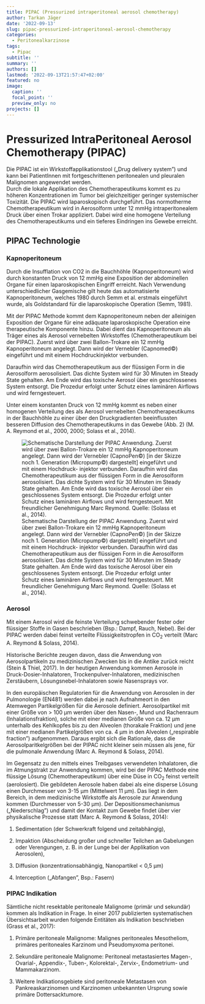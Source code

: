 ```yaml
---
title: PIPAC (Pressurized intraperitoneal aerosol chemotherapy)
author: Tarkan Jäger
date: '2022-09-13'
slug: pipac-pressurized-intraperitoneal-aerosol-chemotherapy
categories:
  - Peritonealkarzinose
tags:
  - Pipac
subtitle: ''
summary: ''
authors: []
lastmod: '2022-09-13T21:57:47+02:00'
featured: no
image:
  caption: ''
  focal_point: ''
  preview_only: no
projects: []
---
```


# Pressurized IntraPeritoneal Aerosol Chemotherapy (PIPAC)

Die PIPAC ist ein Wirkstoffapplikationstool („Drug delivery system") und kann bei PatientInnen mit fortgeschrittenen peritonealen und pleuralen Malignomen angewendet werden.\
Durch die lokale Applikation des Chemotherapeutikums kommt es zu höheren Konzentrationen im Tumor bei gleichzeitiger geringer systemischer Toxizität. Die PIPAC wird laparoskopisch durchgeführt. Das normotherme Chemotherapeutikum wird in Aerosolform unter 12 mmHg intraperitonealem Druck über einen Trokar appliziert. Dabei wird eine homogene Verteilung des Chemotherapeutikums und ein tieferes Eindringen ins Gewebe erreicht.

## PIPAC Technologie

### Kapnoperitoneum

Durch die Insufflation von CO2 in die Bauchhöhle (Kapnoperitoneum) wird durch konstanten Druck von 12 mmHg eine Exposition der abdominellen Organe für einen laparoskopischen Eingriff erreicht. Nach Verwendung unterschiedlicher Gasgemische gilt heute das automatisierte Kapnoperitoneum, welches 1980 durch Semm et al. erstmals eingeführt wurde, als Goldstandard für die laparoskopische Operation (Semm, 1981).

Mit der PIPAC Methode kommt dem Kapnoperitoneum neben der alleinigen Exposition der Organe für eine adäquate laparoskopische Operation eine therapeutische Komponente hinzu. Dabei dient das Kapnoperitoneum als Träger eines als Aerosol vernebelten Wirkstoffes (Chemotherapeutikum bei der PIPAC). Zuerst wird über zwei Ballon-Trokare ein 12 mmHg Kapnoperitoneum angelegt. Dann wird der Vernebler (Capnomed©) eingeführt und mit einem Hochdruckinjektor verbunden.

Daraufhin wird das Chemotherapeutikum aus der flüssigen Form in die Aerosolform aerosolisiert. Das dichte System wird für 30 Minuten im Steady State gehalten. Am Ende wird das toxische Aerosol über ein geschlossenes System entsorgt. Die Prozedur erfolgt unter Schutz eines laminären Airflows und wird ferngesteuert.

Unter einem konstanten Druck von 12 mmHg kommt es neben einer homogenen Verteilung des als Aerosol vernebelten Chemotherapeutikums in der Bauchhöhle zu einer über den Druckgradienten beeinflussten besseren Diffusion des Chemotherapeutikums in das Gewebe (Abb. 2) (M. A. Reymond et al., 2000, 2000; Solass et al., 2014).

![Schematische Darstellung der PIPAC Anwendung. Zuerst wird über zwei Ballon-Trokare ein 12 mmHg Kapnoperitoneum angelegt. Dann wird der Vernebler (CapnoPen©) [in der Skizze noch 1. Generation (Micropump©) dargestellt] eingeführt und mit einem Hochdruck- injektor verbunden. Daraufhin wird das Chemotherapeutikum aus der flüssigen Form in die Aerosolform aerosolisiert. Das dichte System wird für 30 Minuten im Steady State gehalten. Am Ende wird das toxische Aerosol über ein geschlossenes System entsorgt. Die Prozedur erfolgt unter Schutz eines laminären Airflows und wird ferngesteuert. Mit freundlicher Genehmigung Marc Reymond. Quelle: (Solass et al., 2014).](featured.jpg)

### Aerosol

Mit einem Aerosol wird die feinste Verteilung schwebender fester oder flüssiger Stoffe in Gasen beschrieben (Bsp.: Dampf, Rauch, Nebel). Bei der PIPAC werden dabei feinst verteilte Flüssigkeitstropfen in CO~2~ verteilt (Marc A. Reymond & Solass, 2014).

Historische Berichte zeugen davon, dass die Anwendung von Aerosolpartikeln zu medizinischen Zwecken bis in die Antike zurück reicht (Stein & Thiel, 2017). In der heutigen Anwendung kommen Aerosole in Druck-Dosier-Inhalatoren, Trockenpulver-Inhalatoren, medizinischen Zerstäubern, Lösungsnebel-Inhalatoren sowie Nasensprays vor.

In den europäischen Regulatorien für die Anwendung von Aerosolen in der Pulmonologie (EN481) werden dabei je nach Aufnahmeort in den Atemwegen Partikelgrößen für die Aerosole definiert. Aerosolpartikel mit einer Größe von \> 100 µm werden über den Nasen-, Mund und Rachenraum (Inhalationsfraktion), solche mit einer medianen Größe von ca. 12 µm unterhalb des Kehlkopfes bis zu den Alveolen (thorakale Fraktion) und jene mit einer medianen Partikelgrößen von ca. 4 µm in den Alveolen („respirable fraction") aufgenommen. Daraus ergibt sich die Rationale, dass die Aerosolparitkelgrößen bei der PIPAC nicht kleiner sein müssen als jene, für die pulmonale Anwendung (Marc A. Reymond & Solass, 2014).

Im Gegensatz zu den mittels eines Treibgases verwendeten Inhalatoren, die im Atmungstrakt zur Anwendung kommen, wird bei der PIPAC Methode eine flüssige Lösung (Chemotherapeutikum) über eine Düse in CO~2~ feinst verteilt (aerolosiert). Die gebildeten Aerosole haben dabei als eine disperse Lösung einen Durchmesser von 3-15 µm (Mittelwert 11 µm). Das liegt in dem Bereich, in dem medizinische Wirkstoffe als Aerosole zur Anwendung kommen (Durchmesser von 5-30 µm). Der Depositionsmechanismus („Niederschlag") und damit der Kontakt zum Gewebe findet über vier physikalische Prozesse statt (Marc A. Reymond & Solass, 2014):

1.  Sedimentation (der Schwerkraft folgend und zeitabhängig),

2.  Impaktion (Abscheidung großer und schneller Teilchen an Gabelungen oder Verengungen, z. B. in der Lunge bei der Applikation von Aerosolen),

3.  Diffusion (konzentrationsabhängig, Nanopartikel \< 0,5 µm)

4.  Interception („Abfangen", Bsp.: Fasern)

### PIPAC Indikation

Sämtliche nicht resektable peritoneale Malignome (primär und sekundär) kommen als Indikation in Frage. In einer 2017 publizierten systematischen Übersichtsarbeit wurden folgende Entitäten als Indikation beschrieben (Grass et al., 2017):

1.   Primäre peritoneale Malignome: Malignes peritoneales Mesotheliom, primäres peritoneales Karzinom und Pseudomyxoma peritonei.

2.  Sekundäre peritoneale Malignome: Peritoneal metastasiertes Magen-, Ovarial-, Appendix-, Tuben-, Kolorektal-, Zervix-, Endometrium- und Mammakarzinom.

3.  Weitere Indikationsgebiete sind peritoneale Metastasen von Pankreaskarzinomen und Karzinomen unbekannten Ursprung sowie primäre Dottersacktumore.
